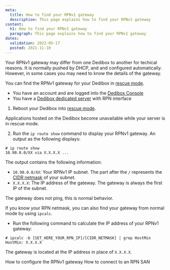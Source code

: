 ```yaml
---
meta: 
  title: How to find your RPNv1 gateway
  description: This page explains how to find your RPNv1 gateway
content:
  h1: How to find your RPNv1 gateway
  paragraph: This page explains how to find your RPNv1 gateway
dates:
  validation: 2022-05-17
  posted: 2021-11-10
---
```


Your RPNv1 gateway may differ from one Dedibox to another for techical reasons.
It is normally pushed by DHCP, and and configured automatically.
However, in some cases you may need to know the details of the gateway.

You can find the RPNv1 gateway for your Dedibox in [rescue mode](/dedibox/dedicated-servers/how-to/use-rescue-mode/).

<Message type="requirement">

* You have an account and are logged into the [Dedibox Console](https://console.online.net)
* You have a [Dedibox dedicated server](https://www.scaleway.com/en/dedibox/) with RPN interface

</Message>

1. Reboot your Dedibox into [rescue mode](/dedibox/dedicated-servers/how-to/use-rescue-mode/). 

  <Message type="important">

  Applications hosted on the Dedibox become unavailable while your server is in rescue mode. 

  </Message>

2. Run the `ip route show` command to display your RPNv1 gateway. An output as the following displays:

  ```
  # ip route show
  10.90.0.0/XX via X.X.X.X ...
  ```
  The output contains the following information:
  * `10.90.0.0/XX`: Your RPNv1 IP subnet. The part after the `/` represents the [CIDR netmask](https://en.wikipedia.org/wiki/Classless_Inter-Domain_Routing) of your subnet. 
  * `X.X.X.X`: The IP address of the gateway. The gateway is always the first IP of the subnet.

  <Message type="note">

  The gateway does not ping, this is normal behavior.

  </Message>

<Message type="tip">

If you know your RPN netmask, you can also find your gateway from normal mode by using `ipcalc`. 

  * Run the following command to calculate the IP address of your RPNv1 gateway:

  ```
  # ipcalc -b [SET_HERE_YOUR_RPN_IP]/[CIDR_NETMASK] | grep HostMin
  HostMin: X.X.X.X
  ```

  The gateway is located at the IP address in place of `X.X.X.X`.

</Message>

<Navigation title="See Also">
  <PreviousButton to="/dedibox-network/rpn/how-to/configure-rpnv1-gateway/">How to configure the RPNv1 gateway</PreviousButton>
  <NextButton to="/dedibox-network/rpn/how-to/connect-rpn-san/">How to connect to an RPN SAN</NextButton>
</Navigation>
